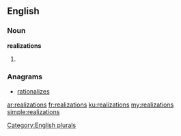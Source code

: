 ==English==

===Noun===
'''realizations'''

# {{plural of|[[realization]]}}

===Anagrams===
* [[rationalizes#English|rationalizes]]

[[Category:English plurals]]

[[ar:realizations]]
[[fr:realizations]]
[[ku:realizations]]
[[my:realizations]]
[[simple:realizations]]